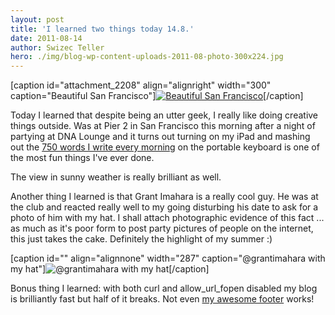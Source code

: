 ```yaml
---
layout: post
title: 'I learned two things today 14.8.'
date: 2011-08-14
author: Swizec Teller
hero: ./img/blog-wp-content-uploads-2011-08-photo-300x224.jpg
---
```

\[caption id="attachment_2208" align="alignright" width="300" caption="Beautiful San Francisco"][![](./img/blog-wp-content-uploads-2011-08-photo-300x224.jpg "Beautiful San Francisco ")](http://swizec.com/blog/wp-content/uploads/2011/08/photo.jpg)\[/caption]



Today I learned that despite being an utter geek, I really like doing creative things outside. Was at Pier 2 in San Francisco this morning after a night of partying at DNA Lounge and it turns out turning on my iPad and mashing out the [750 words I write every morning](http://swizec.com/blog/750-words-a-day-keeps-the-insanity-away/swizec/1703 "750 words a day keeps the insanity away") on the portable keyboard is one of the most fun things I've ever done.



The view in sunny weather is really brilliant as well.



Another thing I learned is that Grant Imahara is a really cool guy. He was at the club and reacted really well to my going disturbing his date to ask for a photo of him with my hat. I shall attach photographic evidence of this fact ... as much as it's poor form to post party pictures of people on the internet, this just takes the cake. Definitely the highlight of my summer :)



\[caption id="" align="alignnone" width="287" caption="@grantimahara with my hat"]![](./img/DsPmp.jpg "@grantimahara with my hat")\[/caption]



Bonus thing I learned: with both curl and allow_url_fopen disabled my blog is brilliantly fast but half of it breaks. Not even [my awesome footer](http://swizec.com/blog/my-footer-gives-you-a-glimpse-into-my-life/swizec/1840 "My new footer gives you a glimpse into my life") works!